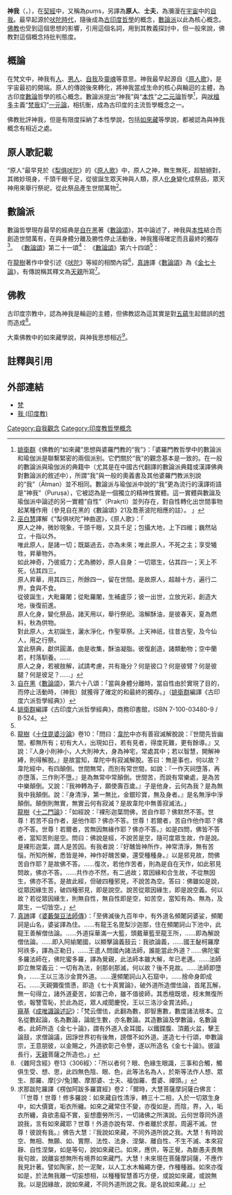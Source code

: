 '''神我'''（{{lang-sa|पुरुष}}，{{IAST|puruṣa}}），在[[契經|契經]]中，又稱為puṃs，另譯為'''原人'''、'''士夫'''，為瀰漫在[[宇宙|宇宙]]中的[[我_(印度教)|自我]]。最早起源於[[吠陀時代|吠陀時代]]，隨後成為[[古印度哲學|古印度哲學]]的概念，[[數論派|數論派]]以此為核心概念。[[佛教|佛教]]也受到這個思想的影響，引用這個名詞，用到其教義探討中，但一般來說，佛教對這個概念持批判態度。

==概論==
在梵文中，神我有[[人|人]]、[[男人|男人]]、[[我_(印度教)|自我]]及[[靈魂|靈魂]]等意思。神我最早起源自《[[原人歌|原人歌]]》，是宇宙最初的開端。原人的傳說後來轉化，將神我當成生命的核心與輪迴的主體，為古印度[[數論_(印度哲學)|數論]]哲學的核心概念。數論派提出“神我”與“[[本性_(佛教)|本性]]”之[[二元論|二元論]]哲學<ref>
[[姚衛群|姚衛群]]《佛教的“如來藏”思想與婆羅門教的“我”》：「婆羅門教哲學中的數論派和瑜伽派是聯繫緊密的兩個派别。它們關於“我”的觀念基本是一致的。在一般的數論派與瑜伽派的典籍中（尤其是在中國古代翻譯的數論派典籍或漢譯佛典對數論派的敘述中），所謂“我”與一般的奧義書及其他婆羅門教派別說的“我”（Ātman）並不相同。數論派与瑜伽派中說的“我”更為流行的漢譯術語是“神我”（Puruṣa），它被認為是一個獨立的精神性實體。這一實體與數論及瑜伽派中論述的另一實體“自性”（Prakṛti）並列存在，對自性轉化出世間事物起某種作用（參見自在黑的《數論頌》21及喬荼波陀相應的註）。 」
</ref>，與[[吠檀多|吠檀多]]主義“[[梵我|梵我]]幻”[[一元論|一元論]]，相抗衡，成為古印度的主流哲學概念之一。

佛教批評神我，但是有限度採納了本性學說，包括[[如來藏|如來藏]]等學說，都被認為與神我概念有相近之處。

==原人歌記載==
“原人”最早見於《[[梨俱吠陀|梨俱吠陀]]》的《[[原人歌|原人歌]]》中，原人之神，無生無死，超驗絕對，其微妙現身，千頭千眼千足，從彼誕生眾天神與人類，原人[[化身_(印度教)|化身]]變化成祭品，眾天神用來舉行祭祀，從此祭品產生世間萬物<ref>
[[巫白慧|巫白慧]]譯解《“梨俱吠陀”神曲選》，《原人歌》：「<br />原人之神，微妙現象，千頭千眼，又具千足；包攝大地，上下四維；巍然站立，十指以外。<br />唯此原人，是諸一切；既屬過去，亦為未來；唯此原人，不死之主；享受犧牲，昇華物外。<br />如此神奇，乃彼威力；尤為勝妙，原人自身：一切眾生，佔其四一；天上不死，佔其四三。<br />原人昇華，用其四三，所餘四一，留在世間。是故原人，超越十方，遍行二界，食與不食。<br />從彼誕生，大毗羅闍；從毗羅闍，生補盧莎；彼一出世，立放光彩，創造大地，後復前進。<br />原人化身，變化祭品，諸天用以，舉行祭祀。溶解酥油，是彼春天，夏為燃料，秋為供物。<br />對此原人，太初誕生，灑水淨化，作聖草祭。上天神祇，往昔古聖，及今仙人，用之行祭。<br />當此祭典，獻供圓滿，由是收集，酥油凝脂。彼復創造，諸類動物；空中蘭若，村落馴養。……<br />原人之身，若被肢解，試請考慮，共有幾分？何是彼口？何是彼臂？何是彼腿？何是彼足？……」
</ref>。

==數論派==
數論哲學現存最早的經典是[[自在黑|自在黑]]著《[[數論頌|數論頌]]》，其中論述了，神我與[[本性_(佛教)|本性]]結合而創造世間萬有，在與身體分離及勝性停止活動後，神我獲得確定而且最終的獨存<ref>
[[自在黑|自在黑]]《[[數論頌|數論頌]]》，第六十八頌：「當與身體分離時，當自性由於實現了目的，而停止活動時，（神我）就獲得了確定的和最終的獨存。」（[[姚衛群|姚衛群]]編譯《古印度六派哲學經典》）
</ref>。
《[[數論頌|數論頌]]》第二十一頌<ref name="gydlpzxjd">[[姚衛群|姚衛群]]編譯《古印度六派哲學經典》，商務印書館，ISBN 7-100-03480-9 / B·524。</ref>：{{Cquote|神我（與自性結合）是為了注視（自性），[[本性_(佛教)|自性]]（與神我結合）是為了（神我）獨存。二者的結合就如同跛者與盲者（的結合）一樣。（世界的）創造由此產生。<ref>
[[真諦|真諦]]譯《[[金七十論|金七十論]]》：「外曰：自性與人，何因得和合？以偈答曰：『我求見三德，自性為獨存，如跛盲人合，由義生世間。』
*我求見三德者，我有如此意，我今當見三德自性故，我與自性合。自性為獨存者，是因苦人，唯有能知見。今當為彼令得獨存，以是義故，自性與我和合。譬如國王與人和合，我應使是人，是人亦與王和合，王應施我生活故，是王、人和合。由義故得成，我、自性和合，義亦如是，我為見故，自性為'''他'''獨存故。
*如跛盲人合者，此中有譬：昔有商侶往優禪尼，為劫所破，各分散走，有一生盲及一生跛，眾人棄擇，盲人漫走，跛者坐看。跛者問言：汝是何人？盲者答言：我是生盲，不識道故，所以漫走。汝復何人？跛者答言：我生跛人，唯能見道，不能走行故，汝今當安我肩上，我能導路，汝負我行。如是二人以共和合，遂至所在。此之和合，由義得成就，至所在，各各相離。如是我者，見自性時，即得解脫。是自性者，亦令我獨存，各相捨離。
*由義生世間者，由人為見他，自性為獨存故，因此二義故，得和合。是和合者，能生世間，譬如男女，由兩和合故，得生子。如是，我與自性合，能生於大等。」</ref>}}
《[[數論頌|數論頌]]》第六十四頌<ref name="gydlpzxjd" />：{{Cquote|通過修習（二十五）諦，產生非我（{{IAST|na asmi}}），非我所（{{IAST|na me}}），因而無我（{{IAST|na aham}}）的知識。（這種知識）是無誤的，因此是純淨的和絕對的。<ref>
[[喬荼波陀|喬荼波陀]]註釋：「通過對二十五諦的靜慮修習，……在神我中產生這樣的知識：[[非我|非我]]，即我不存在；[[非我所|非我所]]，即此身不是我的，因為我是一物，身是另一物；徹底的[[無我|無我]]，即自己擺脫自我。這種知識是徹底的……，即只有這（知識）是解脫的因，沒有其他的東西（是因）。」<br />
Sāmkhya Kārikā, as translated by Vidyāsudhākara Dr. Har Dutt Sharma, M.A., Ph.D.. Kārikā LXIV:<br />By practising the principles thus, there arises the kmowledge, viz., ‘I am not, naught is mine, there is no Ego’, which is complete, absolute and pure, because there remains no doubt.<br /> Thus, in the way described above, by practising the meditation of twenty-five principles, viz., ‘this is Nature; this is Spirit; these are the five subtle elements, the organs and the gross elements’, there arises this knowledge in the Spirit:—I am not, i.e., I do not exist; naught is mine, i.e., this body is not mine, for I am one thing and the body another; there is no ego, which is complete, i.e., I am exempt from ego; which knowledge is complete.<br />
[[真諦|真諦]]譯《[[金七十論|金七十論]]》：「復次偈言：『如是真實義，數習無餘故，無我及我所，無倒淨獨智。』如是真實義者，如前已說二十五義。數習無餘故者，於六行中，數數修習故；無餘者，修習究竟故，智慧得生。因此智慧，無執、我執、我所執，此三執，及五疑，並得滅盡。一切事及身，皆自性所作，非無、非我、非我所，悉屬自性故。因此修智慧，得生清淨獨存，因此智，我得解脫。」
</ref>}}

在[[龍樹|龍樹]]著作中曾引述《[[吠陀|吠陀]]》等經的相關內容<ref>
[[龍樹|龍樹]]《[[十住毘婆沙論|十住毘婆沙論]]》卷10：「問曰：[[吠陀|韋陀]]中亦有善寂滅解脫說：『世間先皆幽闇，都無所有；初有大人，出現如日，若有見者，得度死難，更有餘導。』又說：『人身小則神小，人大則神大，身為神宅，常處其中；若以智慧，開解神縛，則得解脫。』是故當知，韋陀中有寂滅解脫。答曰：無是事也，何以故？韋陀經中，有四顛倒。世間無常，而別有常世間，如說：『一作天祠墮落，再亦墮落，三作則不墮。』是為無常中常顛倒。世間苦，而說有常樂處，是為苦中樂顛倒。又說：『我神轉為子，願使壽百歲。』子是他身，云何為我？是為無我中我顛倒。說：『身清淨，第一無比，金銀珍寶，無及身者。』是名無淨中淨顛倒。顛倒則無實，無實云何有寂滅？是故韋陀中無善寂滅法。」<br />
[[龍樹|龍樹]]《[[十二門論|十二門論]]》：「如經說：『裸形迦葉問佛，苦自作耶？佛默然不答。世尊！若苦不自作者，是他作耶？佛亦不答。世尊！若爾者，苦自作他作耶？佛亦不答。世尊！若爾者，苦無因無緣作耶？佛亦不答。』如是四問，佛皆不答者，當知苦則是空。問曰：佛說是經，不說苦是空，隨可度眾生故，作是說。是裸形迦葉，謂人是苦因。有我者說：『好醜皆神所作，神常清淨，無有苦惱，所知所解，悉皆是神，神作好醜苦樂，還受種種身。』以是邪見故，問佛苦自作耶？是故佛不答。……復次，若他作苦者，則為是自在天作，如此邪見問故，佛亦不答。……共作亦不然，有二過故；眾因緣和合生故，不從無因生，佛亦不答。是故此經，但破四種邪見，不說苦為空。答曰：佛雖如是說，從眾因緣生苦，破四種邪見，即是說空。說苦從眾因緣生，即是說空義。何以故？若從眾因緣生，則無自性，無自性即是空，如苦空，當知有為、無為，及眾生，一切皆空。」
</ref>，[[真諦|真諦]]譯《[[數論頌|數論頌]]》為《[[金七十論|金七十論]]》，有傳說稱其釋文為[[天親|天親]]所寫<ref>
[[真諦|真諦]]譯《[[婆藪槃豆法師傳|婆藪槃豆法師傳]]》：「至佛滅後九百年中，有外道名頻闍訶婆娑，頻闍訶是山名，婆娑譯為住。……有龍王名毘梨沙迦那，住在頻闍訶山下池中，此龍王善解僧佉論。……外道採華滿一大籃，頭戴華籃至龍王所，……即為解說僧佉論。……即入阿緰闍國，以顯擊論義鼓云：我欲論義，……國王馝柯羅摩阿祑多，譯為正勒日，……王遣人問國內諸法師，誰能當此外道？……佛陀蜜多羅法師在，佛陀蜜多羅，譯為覺親，此法師本雖大解，年已老邁。……法師即立無常義云：一切有為法，剎那剎那滅，何以故？後不見故。……法師即墮負，……王以三洛沙金賞外道。……還頻闍訶山入石窟中，……捨命身即成石。……天親彌復憤懣，即造《七十真實論》，破外道所造僧佉論，首尾瓦解，無一句得立，諸外道憂苦，如害己命，雖不值彼師，其悉檀既壞，枝末無復所依，報讐雪恥，於此為訖，眾人咸聞慶悅，王以三洛沙金賞法師。」<br />
[[窺基|窺基]]《[[成唯識論述記|成唯識論述記]]》：「梵云僧佉，此翻為數，即智惠數，數度諸法根本。立名從數起論，名為數論，論能生數，亦名數論。其造數論及學數論，名數論者。此師所造《金七十論》，謂有外道入金耳國，以鐵鍱腹、頂戴火盆，擊王論鼓，求僧論議，因諍世界初有後無，謗僧不如外道。遂造七十行頌，申數論宗，王意朋彼，以金賜之，外道欲彰己令譽，遂以所造名《金七十論》。彼論長行，[[天親|天親]]菩薩之所造也。」</ref>。

==佛教==
古印度宗教中，認為神我是輪迴的主體，但佛教認為這其實是對[[五蘊|五蘊]]生起錯誤的[[想_(佛教)|想]]而造成<ref>《雜阿含經》卷13〈306經〉：「所以者何？眼、色緣生眼識，三事和合觸，觸俱生受、想、思，此四無色陰、眼、色，此等法名為人，於斯等法作人想、眾生、那羅、摩[少/兔]闍、摩那婆、士夫、福伽羅、耆婆、禪頭。」</ref>。

大乘佛教中的如來藏學說，與神我思想相近<ref>求那跋陀羅譯《楞伽阿跋多羅寶經》卷2：「爾時，大慧菩薩摩訶薩白佛言：『「世尊！世尊！修多羅說：如來藏自性清淨，轉三十二相，入於一切眾生身中，如大價寶，垢衣所纏。如來之藏常住不變，亦復如是，而陰，界，入，垢衣所纏，貪欲恚癡不實，妄想塵勞所污，一切諸佛之所演說。云何世尊同外道說我，言有如來藏耶？世尊！外道亦說有常、作者離於求那，周遍不滅。世尊！彼說有我。』佛告大慧：『我說如來藏，不同外道所說之我。大慧！有時說空、無相、無願、如、實際、法性、法身、涅槃、離自性、不生不滅、本來寂靜、自性涅槃，如是等句，說如來藏已。如來，應供，等正覺，為斷愚夫畏無我句故，說離妄想無所有境界如來藏門。大慧！未來現在菩薩摩訶薩，不應作我見計著。譬如陶家，於一泥聚，以人工水木輪繩方便，作種種器。如來亦復如是，於法無我離一切妄想相，以種種智慧善巧方便，或說如來藏，或說無我。以是因緣故，說如來藏，不同外道所說之我。是名說如來藏。』」</ref>。

==註釋與引用==
{{reflist|2}}
==外部連結==
*[[梵|梵]]
*[[我_(印度教)|我 (印度教)]]

[[Category:自我觀念|Category:自我觀念]]
[[Category:印度教哲學概念|Category:印度教哲學概念]]